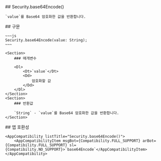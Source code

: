 
<Section>
    ## Security.base64Encode()

    `value`를 Base64 암호화한 값을 반환합니다.
</Section>
<Section>
    ## 구문

    ~~~js
    Security.base64Encode(value: String);
    ~~~

    <Section>
        ### 매개변수

        <Dl>
            <Dt>`value`</Dt>
            <Dd>
                암호화할 값
            </Dd>
        </Dl>
    </Section>
    <Section>
        ### 반환값

        `String` - `value`를 Base64 암호화한 값을 반환합니다.
    </Section>
</Section>
<Section>
    ## 앱 호환성

    <AppCompatibility listTitle="Security.base64Encode()">
        <AppCompatibilityItem msgBot={Compatibility.FULL_SUPPORT} arBot={Compatibility.FULL_SUPPORT} sl={Compatibility.NO_SUPPORT}>`base64Encode`</AppCompatibilityItem>
    </AppCompatibility>
</Section>